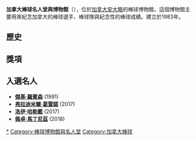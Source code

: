 {{Expand language|1=en|time=2021-04-25T12:01:21+00:00}}
{{Coord|43.251435|-81.143845|display=title}}
{{Infobox Museum
|name=            加拿大棒球名人堂<br>（Canadian Baseball Hall of Fame）
|image= Canadian Baseball Hall of Fame.jpg
|established=     1983年
|location=        [[加拿大|加拿大]][[安大略|安大略]][[St._Marys|St. Marys]]
|type          = 運動博物館
|director      =
|curator       =
|visitors      =
|website     = [http://www.baseballhalloffame.ca/ www.baseballhalloffame.ca/]
}}
'''加拿大棒球名人堂與博物館'''（{{lang-en|Canadian Baseball Hall of Fame & Museum}}），位於[[加拿大|加拿大]][[安大略|安大略]]的棒球博物館。這個博物館主要用來紀念加拿大的棒球選手、棒球隊與紀念性的棒球成績。建立於1983年。
==歷史==
==獎項==
==入選名人==
*'''[[傑基·羅賓森|傑基·羅賓森]]''' (1991)
*'''[[弗拉迪米爾·葛雷諾|弗拉迪米爾·葛雷諾]]''' (2017)
*'''[[洛伊·哈勒戴|洛伊·哈勒戴]]''' (2017)
*'''[[佩卓·馬丁尼茲|佩卓·馬丁尼茲]]''' (2018)

[[Category:加拿大棒球名人堂|*]]
[[Category:棒球博物館與名人堂|Category:棒球博物館與名人堂]]
[[Category:加拿大棒球|Category:加拿大棒球]]